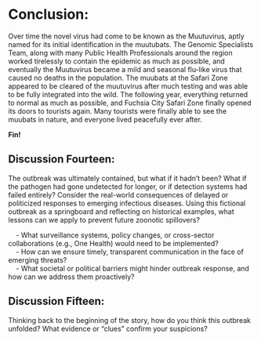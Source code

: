 # Conclusion:

Over time the novel virus had come to be known as the Muutuvirus, aptly named for its initial identification in the muutubats. The Genomic Specialists Team, along with many Public Health Professionals around the region worked tirelessly to contain the epidemic as much as possible, and eventually the Muutuvirus became a mild and seasonal flu-like virus that caused no deaths in the population. The muubats at the Safari Zone appeared to be cleared of the muutuvirus after much testing and was able to be fully integrated into the wild. The following year, everything returned to normal as much as possible, and Fuchsia City Safari Zone finally opened its doors to tourists again. Many tourists were finally able to see the muubats in nature, and everyone lived peacefully ever after. 


**Fin!**

## Discussion Fourteen:

The outbreak was ultimately contained, but what if it hadn’t been? What if the pathogen had gone undetected for longer, or if detection systems had failed entirely? Consider the real-world consequences of delayed or politicized responses to emerging infectious diseases. Using this fictional outbreak as a springboard and reflecting on historical examples, what lessons can we apply to prevent future zoonotic spillovers?  

&nbsp;&nbsp;&nbsp; - What surveillance systems, policy changes, or cross-sector collaborations (e.g., One Health) would need to be implemented?  
&nbsp;&nbsp;&nbsp; - How can we ensure timely, transparent communication in the face of emerging threats?  
&nbsp;&nbsp;&nbsp; - What societal or political barriers might hinder outbreak response, and how can we address them proactively?

## Discussion Fifteen: 

Thinking back to the beginning of the story, how do you think this outbreak unfolded? What evidence or "clues" confirm your suspicions?